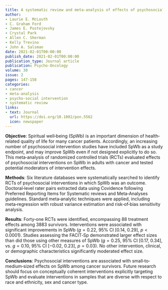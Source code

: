 ```yaml
---
title: A systematic review and meta-analysis of effects of psychosocial interventions on spiritual well-being in adults with cancer
author:
- Laurie E. McLouth
- C. Graham Ford
- James E. Pustejovsky
- Crystal Park
- Allen C. Sherman
- Kelly Trevino
- John A. Salsman
date: 2021-02-01T00:00:00
publish_date: 2021-02-01T00:00:00
publication_type: Journal article
publication: Psycho-Oncology
volume: 30 
issue: 2
pages: 147-158
categories:
- cancer
- meta-analysis
- psycho-social intervention
- systematic review
links:
- text: Journal
  url: https://doi.org/10.1002/pon.5562
  icon: newspaper
---
```


__Objective__: Spiritual well‐being (SpWb) is an important dimension of health‐related quality of life for many cancer patients. Accordingly, an increasing number of psychosocial intervention studies have included SpWb as a study endpoint, and may improve SpWb even if not designed explicitly to do so. This meta‐analysis of randomized controlled trials (RCTs) evaluated effects of psychosocial interventions on SpWb in adults with cancer and tested potential moderators of intervention effects.

__Methods__: Six literature databases were systematically searched to identify RCTs of psychosocial interventions in which SpWb was an outcome. Doctoral‐level rater pairs extracted data using Covidence following Preferred Reporting Items for Systematic reviews and Meta‐Analyses guidelines. Standard meta‐analytic techniques were applied, including meta‐regression with robust variance estimation and risk‐of‐bias sensitivity analysis.

__Results__: Forty‐one RCTs were identified, encompassing 88 treatment effects among 3883 survivors. Interventions were associated with significant improvements in SpWb ($g = 0.22$, 95% CI [0.14, 0.29], $p < 0.0001$). Studies assessing the FACIT‐Sp demonstrated larger effect sizes than did those using other measures of SpWb ($g = 0.25$, 95% CI [0.17, 0.34], vs. $g = 0.10$, 95% CI [−0.02, 0.23], $p = 0.03$). No other intervention, clinical, or demographic characteristics significantly moderated effect size.

__Conclusions__: Psychosocial interventions are associated with small‐to‐medium‐sized effects on SpWb among cancer survivors. Future research should focus on conceptually coherent interventions explicitly targeting SpWb and evaluate interventions in samples that are diverse with respect to race and ethnicity, sex and cancer type.
